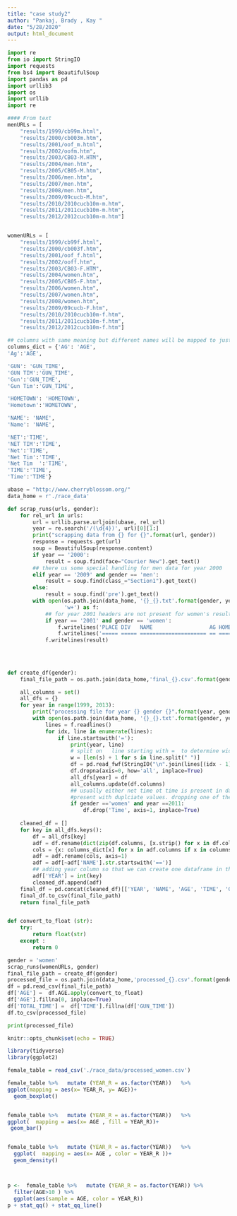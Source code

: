 ```yaml
---
title: "case study2"
author: "Pankaj, Brady , Kay "
date: "5/28/2020"
output: html_document
---
```



```python
import re
from io import StringIO
import requests
from bs4 import BeautifulSoup
import pandas as pd
import urllib3
import os
import urllib
import re

#### From text
menURLs = [
    "results/1999/cb99m.html",
    "results/2000/cb003m.htm",
    "results/2001/oof_m.html",
    "results/2002/oofm.htm",
    "results/2003/CB03-M.HTM",
    "results/2004/men.htm",
    "results/2005/CB05-M.htm",
    "results/2006/men.htm",
    "results/2007/men.htm",
    "results/2008/men.htm",
    "results/2009/09cucb-M.htm",
    "results/2010/2010cucb10m-m.htm",
    "results/2011/2011cucb10m-m.htm",
    "results/2012/2012cucb10m-m.htm"]


womenURLs = [
    "results/1999/cb99f.html",
    "results/2000/cb003f.htm",
    "results/2001/oof_f.html",
    "results/2002/ooff.htm",
    "results/2003/CB03-F.HTM",
    "results/2004/women.htm",
    "results/2005/CB05-F.htm",
    "results/2006/women.htm",
    "results/2007/women.htm",
    "results/2008/women.htm",
    "results/2009/09cucb-F.htm",
    "results/2010/2010cucb10m-f.htm",
    "results/2011/2011cucb10m-f.htm",
    "results/2012/2012cucb10m-f.htm"]

## columns with same meaning but different names will be mapped to just one
columns_dict = {'AG': 'AGE',
'Ag':'AGE',

'GUN': 'GUN_TIME',
'GUN TIM':'GUN_TIME',
'Gun':'GUN_TIME',
'Gun Tim':'GUN_TIME',

'HOMETOWN': 'HOMETOWN',
'Hometown':'HOMETOWN',

'NAME': 'NAME',
'Name': 'NAME',

'NET':'TIME',
'NET TIM':'TIME',
'Net':'TIME',
'Net Tim':'TIME',
'Net Tim  ':'TIME',
'TIME':'TIME',
'Time':'TIME'}

ubase = "http://www.cherryblossom.org/"
data_home = r'./race_data'
```

```python


def scrap_runs(urls, gender):
    for rel_url in urls:
        url = urllib.parse.urljoin(ubase, rel_url)
        year = re.search('/(\d{4})', url)[0][1:]
        print("scrapping data from {} for {}".format(url, gender))
        response = requests.get(url)
        soup = BeautifulSoup(response.content)
        if year == '2000':
            result = soup.find(face="Courier New").get_text()
        ## there us some special handling for men data for year 2000
        elif year == '2009' and gender == 'men':
            result = soup.find(class_="Section1").get_text()
        else:
            result = soup.find('pre').get_text()
        with open(os.path.join(data_home, '{}_{}.txt'.format(gender, year)),
                  'w+') as f:
            ## for year 2001 headers are not present for women's result. adding them explicitly 
            if year == '2001' and gender == 'women':
                f.writelines('PLACE DIV   NAME                  AG HOMETOWN           GUN TIM  NET TIM\n')
                f.writelines('===== ===== ===================== == ================== =======  =======\n')
            f.writelines(result)
            
            
            
```


```python

def create_df(gender):
    final_file_path = os.path.join(data_home,'final_{}.csv'.format(gender))

    all_columns = set()
    all_dfs = {}
    for year in range(1999, 2013):
        print("processing file for year {} gender {}".format(year, gender))
        with open(os.path.join(data_home, '{}_{}.txt'.format(gender, year)), 'r') as f:
            lines = f.readlines()
            for idx, line in enumerate(lines):
                if line.startswith('='):
                    print(year, line)
                    # split on   line starting with =  to determine width of data
                    w = [len(s) + 1 for s in line.split(" ")]
                    df = pd.read_fwf(StringIO("\n".join(lines[(idx - 1):])), widths=w)
                    df.dropna(axis=0, how='all', inplace=True)
                    all_dfs[year] = df
                    all_columns.update(df.columns)
                    ## usually either net time ot time is present in data. for 2011 women both columns are 
                    #present with duplciate values. dropping one of them 
                    if gender =='women' and year ==2011:
                        df.drop('Time', axis=1, inplace=True)
  
    cleaned_df = []
    for key in all_dfs.keys():
        df = all_dfs[key]
        adf = df.rename(dict(zip(df.columns, [x.strip() for x in df.columns])), axis=1)
        cols = {x: columns_dict[x] for x in adf.columns if x in columns_dict}
        adf = adf.rename(cols, axis=1)
        adf = adf[~adf['NAME'].str.startswith('==')]
        ## adding year column so that we can create one dataframe in the end
        adf['YEAR'] = int(key)
        cleaned_df.append(adf)
    final_df = pd.concat(cleaned_df)[['YEAR', 'NAME', 'AGE', 'TIME', 'GUN_TIME', 'HOMETOWN']]
    final_df.to_csv(final_file_path)
    return final_file_path


def convert_to_float (str):
    try:
        return float(str)
    except :
        return 0

```


```python

gender = 'women'
scrap_runs(womenURLs, gender)
final_file_path = create_df(gender)
processed_file = os.path.join(data_home,'processed_{}.csv'.format(gender))
df = pd.read_csv(final_file_path)
df['AGE'] =  df.AGE.apply(convert_to_float)
df['AGE'].fillna(0, inplace=True)
df['TOTAL_TIME'] =  df['TIME'].fillna(df['GUN_TIME'])
df.to_csv(processed_file)

print(processed_file)

```


```r
knitr::opts_chunk$set(echo = TRUE)

library(tidyverse)
library(ggplot2)

female_table = read_csv('./race_data/processed_women.csv')

```


```r

female_table %>%   mutate (YEAR_R = as.factor(YEAR))   %>%
ggplot(mapping = aes(x= YEAR_R, y= AGE))+
  geom_boxplot()


female_table %>%   mutate (YEAR_R = as.factor(YEAR))   %>%
ggplot(  mapping = aes(x= AGE , fill = YEAR_R))+
 geom_bar()


female_table %>%   mutate (YEAR_R = as.factor(YEAR))   %>%
  ggplot(  mapping = aes(x= AGE , color = YEAR_R ))+
  geom_density()



p <-  female_table %>%   mutate (YEAR_R = as.factor(YEAR)) %>%
  filter(AGE>10 ) %>% 
  ggplot(aes(sample = AGE, color = YEAR_R))
p + stat_qq() + stat_qq_line()

```

